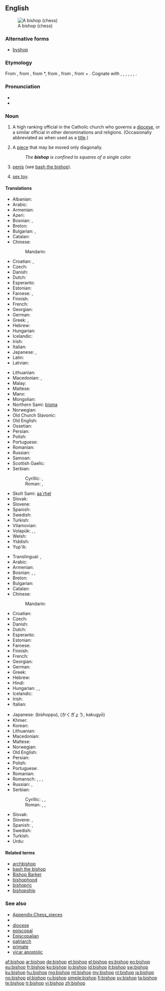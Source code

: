 {{wikipedia|Bishop}}
==English==
[[File:Chess bishop 0970.jpg|thumb|A {{pedlink|Staunton|w=Staunton chess set}} bishop (chess)]]

===Alternative forms===
* [[byshop]] {{qualifier|obsolete}}

===Etymology===
From {{etyl|enm}} {{term|bishop|lang=enm}}, from {{etyl|ang}} {{term|biscop||bishop|lang=ang}}, from {{etyl|VL.}} *{{term||biscopus|lang=la}}, from {{etyl|la}} {{term|episcopus||overseer, supervisor|lang=la}}, from {{etyl|grc}} {{term|ἐπίσκοπος||overseer|tr=episkopos|sc=polytonic}}, from {{term|ἐπί||over|tr=epi|sc=polytonic}} + {{term|σκοπέω||I examine|tr=skopeō|sc=polytonic}}. Cognate with {{etyl|fy|-}} {{term|biskop||bishop|lang=fy}}, {{etyl|nl|-}} {{term|bisschop||bishop|lang=nl}}, {{etyl|de|-}} {{term|Bischof||bishop|lang=de}}, {{etyl|sv|-}} {{term|biskop||bishop|lang=sv}}, {{etyl|no|-}} {{term|biskop||bishop|lang=no}}, {{etyl|is|-}} {{term|biskup||bishop|lang=is}}, {{etyl|got|-}} {{term|||tr=aipiskaupus|bishop|lang=got}}.

===Pronunciation===
* {{IPA|/ˈbɪʃəp/}}
* {{audio|En-us-bishop.ogg|Audio (US)}}

===Noun===
{{en-noun}}

# A high ranking official in the Catholic church who governs a [[diocese]], or a similar official in other denominations and religions. (Occasionally abbreviated as {{term|Bp.|lang=en}} when used as a [[title]].)
# {{chess}} A [[piece]] that may be moved only diagonally.
#: ''The '''bishop''' is confined to squares of a single color.''
# {{slang}} [[penis]] (see [[bash the bishop]]).
# {{slang}} [[sex toy]].

====Translations====
{{trans-top|church official}}
* Albanian: {{t|sq|peshkop|xs=Albanian}}
* Arabic: {{t|ar|أسقف|tr='úsquf}}
* Armenian: {{t-|hy|եպիսկոպոս|tr=episkopos}}
* Azeri: {{t|az|yepiskop|xs=Azeri}}
* Bosnian: {{t-|bs|episkop|m}}, {{t-|bs|biskup|m}}
* Breton: {{t|br|eskob|m}}
* Bulgarian: {{t+|bg|епископ|m}}, {{t+|bg|владика|m}}
* Catalan: {{t|ca|bisbe|m}}
* Chinese:
*: Mandarin: {{t|cmn|主教|tr=zhǔjiào|sc=Hani}}
* Croatian: {{t+|hr|biskup|m}}, {{t-|hr|episkop|m}}
* Czech: {{t-|cs|biskup|m}}
* Danish: {{t-|da|biskop|c}}
* Dutch: {{t+|nl|bisschop|m}}
* Esperanto: {{t-|eo|episkopo|xs=Esperanto}}
* Estonian: {{t-|et|piiskop}}
* Faroese: {{t|fo|biskupur|m}}, {{t|fo|bispur|m}}
* Finnish: {{t+|fi|piispa}}
* French: {{t+|fr|évêque|m}}
* Georgian: {{t-|ka|ეპისკოპოსი|tr=episkoposi|sc=Geor|xs=Georgian}}
* German: {{t+|de|Bischof|m}}
* Greek: {{t+|el|επίσκοπος|m|tr=epískopos}}, {{t|el|μητροπολίτης|sc=Grek}}
* Hebrew: {{t+|he|בישוף|m|tr=bishof}}
* Hungarian: {{t+|hu|püspök}}
* Icelandic: {{t|is|biskup|m}}
* Irish: {{t|ga|easpag|m|xs=Irish}}
* Italian: {{t+|it|vescovo|m}}
* Japanese: {{t|ja|主教|tr=しゅきょう, shukyō}} {{qualifier|Orthodox and Anglican church}}, {{t-|ja|司教|tr=しきょう, shikyō}} {{qualifier|Catholic church}}
* Latin: {{t-|la|episcopus|m}}
* Latvian: {{t|lv|bīskaps|xs=Latvian}}
{{trans-mid}}
* Lithuanian: {{t|lt|vyskupas|m}}
* Macedonian: {{t-|mk|епископ|m|tr=épiskop}}, {{t-|mk|бискуп|m|tr=bískup}}
* Malay: {{t|ms|biskop}}
* Maltese: {{t|mt|isqof|m}}
* Manx: {{t|gv|aspick|m|xs=Manx}}
* Mongolian: {{t|mn|хүрээний тэргүүн|sc=Cyrl|xs=Mongolian}}
* Northern Sami: [[bisma]]
* Norwegian: {{t+|no|biskop}}
* Old Church Slavonic: {{tø|cu|бискѹпъ|m|tr=biskupŭ|sc=Cyrl|xs=Old Church Slavonic}}
* Old English: {{t-|ang|biscop|m|xs=Old English}}
* Ossetian: {{tø|os|алчер|tr=alčer|sc=Cyrl|xs=Ossetian}}
* Persian: {{t|fa|اسقف|tr=osghof|xs=Persian}}
* Polish: {{t+|pl|biskup|m}}
* Portuguese: {{t+|pt|bispo|m}}
* Romanian: {{t|ro|episcop|m}}
* Russian: {{t+|ru|епископ|m|tr=jepískop}}
* Samoan: {{t|sm|'epikopō}}
* Scottish Gaelic: {{t-|gd|easbaig|m|xs=Scottish Gaelic}}
* Serbian:
*: Cyrillic: {{t|sr|епископ|m}}, {{t|sr|бискуп|m}}
*: Roman: {{t|sr|episkop|m}}, {{t|sr|biskup|m}}
* Skolt Sami: [[aa´rhel]]
* Slovak: {{t-|sk|biskup|m}}
* Slovene: {{t+|sl|škof|m}}
* Spanish: {{t-|es|obispo|m}}
* Swedish: {{t+|sv|biskop|c}}
* Turkish: {{t+|tr|piskopos}}
* Vilamovian: {{tø|wym|bisküp}}
* Volapük: {{qualifier|male or female}} {{t+|vo|bijop}}, {{qualifier|male}} {{t|vo|hibijop}}, {{qualifier|female}} {{t|vo|jibijop}}
* Welsh: {{t|cy|esgob|m|xs=Welsh}}
* Yiddish: {{t|yi|ביסקופּ|m|tr=biskup|xs=Yiddish}}
* Yup'ik: {{tø|esu|allgiliyaq}}
{{trans-bottom}}

{{trans-top|chess piece}}
* Translingual: {{tø|mul|♗}}, {{tø|mul|♝}}
* Arabic: {{t-|ar|فيل|m|tr=fiil}}
* Armenian: {{t+|hy|փիղ|tr=p'iġ}}
* Bosnian: {{t-|bs|lovac|m}}, {{t-|bs|trkač|m}}, {{t-|bs|laufer|m}}
* Breton: {{t|br|furlukin|m}}
* Bulgarian: {{t-|bg|офицер|m}}
* Catalan: {{t|ca|alfil|m}}
* Chinese:
*: Mandarin: {{t-|cmn|象|tr=xiàng|sc=Hani}}
* Croatian: {{t-|hr|lovac|m}}
* Czech: {{t-|cs|střelec|m}}
* Danish: {{t+|da|løber|c}}
* Dutch: {{t+|nl|loper|m}}
* Esperanto: {{t+|eo|kuriero|xs=Esperanto}}
* Estonian: {{t-|et|oda}}
* Faroese: {{t|fo|bispur|m}}
* Finnish: {{t+|fi|lähetti}}
* French: {{t+|fr|fou|m}}
* Georgian: {{t|ka|კუ|tr=ku|sc=Geor}}
* German: {{t+|de|Läufer|m}}
* Greek: {{t+|el|αξιωματικός|m|tr=axiomatikós}}
* Hebrew: {{t+|he|רץ|f|tr=ratz}}
* Hindi: {{t+|hi|ऊँट|m|tr=ū.nt'|xs=Hindi}}
* Hungarian: {{t|hu|futó}}, {{t|hu|futár}}, {{t|hu|bolond}}
* Icelandic: {{t|is|biskup|m}}
* Irish: {{t|ga|easpag|m}}
* Italian: {{t+|it|alfiere|m}}
{{trans-mid}}
* Japanese: {{t-|ja|ビショップ}} (bishoppu), {{t-|ja|角行}} (かくぎょう, kakugyō)
* Khmer: {{t|km|​គោល|tr=koul|sc=Khmr}}
* Korean: {{t|ko|비숍|tr=bisyop|sc=Hang}}
* Lithuanian: {{t-|lt|rikis|m|xs=Lithuanian}}
* Macedonian: {{t|mk|ловец|m|tr=lóvec}}
* Maltese: {{t|mt|isqof|m}}
* Norwegian: {{t|no|løper|m}}
* Old English: {{t-|ang|biscop|m|xs=Old English}}
* Persian: {{t+|fa|فیل|tr=fil|xs=Persian}}
* Polish: {{t+|pl|goniec|m}}
* Portuguese: {{t+|pt|bispo|m}}
* Romanian: {{t+|ro|nebun|m}}
* Romansch: {{qualifier|Rumantsch Grischun, Sursilvan}} {{t|rm|currider|m}}, {{qualifier|Sutsilvan}} {{t|rm|curider|m}}, {{qualifier|Surmiran}} {{t|rm|currier|m}}, {{qualifier|Puter, Vallader}} {{t|rm|curridur|m}}
* Russian: {{t+|ru|слон|m|tr=slon}}, {{t+|ru|офицер|m|tr=oficér}} {{qualifier|informal}}
* Serbian:
*: Cyrillic: {{t|sr|ловац|m}}, {{t|sr|тркач|m}}, {{t|sr|лауфер|m}}
*: Roman: {{t|sr|lovac|m}}, {{t|sr|trkač|m}}, {{t|sr|laufer|m}}
* Slovak: {{t-|sk|strelec|m}}
* Slovene: {{t-|sl|tekač|m}}, {{t+|sl|lovec|m}}
* Spanish: {{t+|es|alfil|m}}, {{t-|es|arfil|m}}
* Swedish: {{t+|sv|löpare|c}}
* Turkish: {{t+|tr|fil}}
* Urdu: {{t-|ur|اونٹ|m|tr=ū.nt'|xs=Urdu}}
{{trans-bottom}}

====Related terms====
* [[archbishop]]
* [[bash the bishop]]
* [[Bishop Barker]]
* [[bishophood]]
* [[bishopric]]
* [[bishopship]]

===See also===
* [[Appendix:Chess_pieces]]
* {{list|en|chess pieces}}
* [[diocese]]
* [[episcopal]]
* [[Episcopalian]]
* [[patriarch]]
* [[primate]]
* [[vicar apostolic]]

[[af:bishop]]
[[ar:bishop]]
[[de:bishop]]
[[et:bishop]]
[[el:bishop]]
[[es:bishop]]
[[eo:bishop]]
[[eu:bishop]]
[[fr:bishop]]
[[ko:bishop]]
[[io:bishop]]
[[id:bishop]]
[[it:bishop]]
[[sw:bishop]]
[[ku:bishop]]
[[hu:bishop]]
[[mg:bishop]]
[[ml:bishop]]
[[my:bishop]]
[[nl:bishop]]
[[ja:bishop]]
[[no:bishop]]
[[pl:bishop]]
[[ru:bishop]]
[[simple:bishop]]
[[fi:bishop]]
[[sv:bishop]]
[[ta:bishop]]
[[te:bishop]]
[[tr:bishop]]
[[vi:bishop]]
[[zh:bishop]]